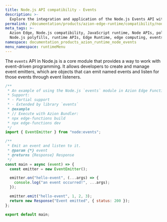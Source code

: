 ```yaml
---
title: Node.js API compatibility - Events
description: >-
  Explore the integration and application of the Node.js Events API within the Azion Edge Runtime. The Events module is a fundamental part of Node.js, providing the backbone for handling asynchronous events through the implementation of the EventEmitter class. 
permalink: /documentation/products/azion-edge-runtime/compatibility/node/events/
meta_tags: >-
  Azion Edge, Node.js compatibility, JavaScript runtime, Node APIs, polyfills,
  Node.js polyfills, runtime APIs, Edge Runtime, edge computing, events
namespace: documentation_products_azion_runtime_node_events
menu_namespace: runtimeMenu
---
```


The `events` API in Node.js is a core module that provides a way to work with event-driven programming. It allows developers to create and manage event emitters, which are objects that can emit named events and listen for those events through event listeners.


```javascript
/**
 * An example of using the Node.js `events` module in Azion Edge Functions.
 * Support:
 * - Partial support
 * - Extended by library `events`
 * @example
 * // Execute with Azion Bundler:
 * npx edge-functions build
 * npx edge-functions dev
 */
import { EventEmitter } from "node:events";

/**
 * Emit an event and listen to it.
 * @param {*} event
 * @returns {Response} Response
 */
const main = async (event) => {
  const emitter = new EventEmitter();

  emitter.on("hello-event", (...args) => {
    console.log("an event occurred!", ...args);
  });

  emitter.emit("hello-event", 1, 2, 3);
  return new Response("Event emitted", { status: 200 });
};

export default main;
```